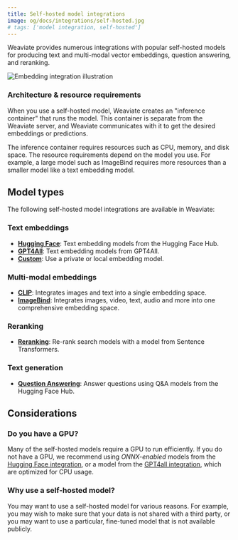 ```yaml
---
title: Self-hosted model integrations
image: og/docs/integrations/self-hosted.jpg
# tags: ['model integration, self-hosted']
---
```


Weaviate provides numerous integrations with popular self-hosted models for producing text and multi-modal vector embeddings, question answering, and reranking.

![Embedding integration illustration](../_includes/integration_selfhosted_embedding.png)

### Architecture & resource requirements

When you use a self-hosted model, Weaviate creates an "inference container" that runs the model. This container is separate from the Weaviate server, and Weaviate communicates with it to get the desired embeddings or predictions.

The inference container requires resources such as CPU, memory, and disk space. The resource requirements depend on the model you use. For example, a large model such as ImageBind requires more resources than a smaller model like a text embedding model.

## Model types

The following self-hosted model integrations are available in Weaviate:

### Text embeddings

- **[Hugging Face](./embeddings-huggingface.mdx)**: Text embedding models from the Hugging Face Hub.
- **[GPT4All](./embeddings-gpt4all.mdx)**: Text embedding models from GPT4All.
- **[Custom](./embeddings-custom.mdx)**: Use a private or local embedding model.

### Multi-modal embeddings

- **[CLIP](./multimodal-clip.mdx)**: Integrates images and text into a single embedding space.
- **[ImageBind](./multimodal-imagebind.mdx)**: Integrates images, video, text, audio and more into one comprehensive embedding space.

### Reranking

- **[Reranking](./reranking.mdx)**: Re-rank search models with a model from Sentence Transformers.

### Text generation

- **[Question Answering](./question-answering.mdx)**: Answer questions using Q&A models from the Hugging Face Hub.

## Considerations

### Do you have a GPU?

Many of the self-hosted models require a GPU to run efficiently. If you do not have a GPU, we recommend using *ONNX-enabled* models from the [Hugging Face integration](./huggingface.mdx), or a model from the [GPT4all integration](./gpt4all.mdx), which are optimized for CPU usage.

### Why use a self-hosted model?

You may want to use a self-hosted model for various reasons. For example, you may wish to make sure that your data is not shared with a third party, or you may want to use a particular, fine-tuned model that is not available publicly.


<DocsMoreResources />

